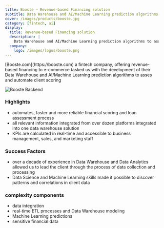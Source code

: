 ```yaml
---
title: Booste — Revenue-based Financing solution
subtitle: Data Warehouse and AI/Machine Learning prediction algorithms to asses and automate client scoring
cover: /images/products/booste.jpg
category: [fintech, ai]
display:
  title: Revenue-based Financing solution
  description: |
    Data Warehouse and AI/Machine Learning prediction algorithms to asses and automate client scoring 
  company:
    logo: /images/logos/booste.png
---
```


<Divider />
[Booste.com](https://booste.com) a fintech company, offering revenue-based financing to e-commerce tasked us with the development of their Data Warehouse and AI/Machine Learning prediction algorithms to asses and automate client scoring

![Booste Backend](/images/products/design/booste.png)

### Highlights
- automates, faster and more reliable financial scoring and loan assessment process 
- all relevant information integrated from over dozen platforms integrated into one data warehouse solution 
- KPIs are calculated in real-time and accessible to business management, sales, and marketing staff 

### Success Factors
- over a decade of experience in Data Warehouse and Data Analytics allowed us to lead the client through the process of data collection and processing 
- Data Science and Machine Learning skills made it possible to discover patterns and correlations in client data

### complexity components
- data integration
- real-time ETL processes and Data Warehouse modeling 
- Machine Learning predictions 
- sensitive financial data
